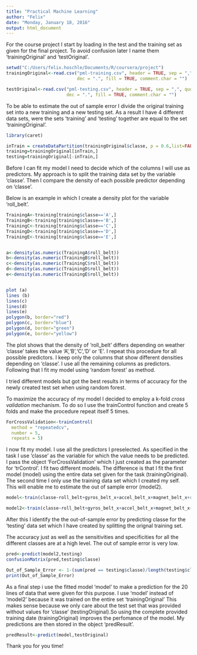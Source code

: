 ```yaml
---
title: "Practical Machine Learning"
author: "Felix"
date: "Monday, January 18, 2016"
output: html_document
---
```


For the course project I start by loading in the test and the training set as given for the final project. To avoid confusion later I name them 'trainingOriginal' and 'testOriginal'. 

```r

setwd("C:/Users/felix.hoschle/Documents/R/coursera/project")
trainingOriginal<-read.csv("pml-training.csv", header = TRUE, sep = ",", quote = "\"",
                           dec = ".", fill = TRUE, comment.char = "")

testOriginal<-read.csv("pml-testing.csv", header = TRUE, sep = ",", quote = "\"",
                       dec = ".", fill = TRUE, comment.char = "")
```
To be able to estimate the out of sample error I divide the original training set into a new training and a new testing set.
As a result I have 4 different data sets, were the sets 'training' and 'testing' together are equal to the set 'trainingOriginal'.
```r
library(caret)

inTrain = createDataPartition(trainingOriginal$classe, p = 0.6,list=FALSE)
training=trainingOriginal[inTrain,]
testing=trainingOriginal[-inTrain,]
```

Before I can fit my model I need to decide which of the columns I will use as predictors. My approach is to split the training data set by the variable 'classe'. Then I compare the density of each possible predictor depending on 'classe'. 

Below is an example in which I create a density plot for the variable 'roll_belt'.  


```r
TrainingA<-training[training$classe=='A',]
TrainingB<-training[training$classe=='B',]
TrainingC<-training[training$classe=='C',]
TrainingD<-training[training$classe=='D',]
TrainingE<-training[training$classe=='E',]


a<-density(as.numeric(TrainingA$roll_belt))
b<-density(as.numeric(TrainingB$roll_belt))
c<-density(as.numeric(TrainingC$roll_belt))
d<-density(as.numeric(TrainingD$roll_belt))
e<-density(as.numeric(TrainingE$roll_belt))


plot (a)
lines (b)
lines(c)
lines(d)
lines(e)
polygon(b, border="red")
polygon(c, border="blue")
polygon(d, border="green")
polygon(e, border="yellow")
```

The plot shows that the density of 'roll_belt' differs depending on weather 'classe' takes the value 'A','B','C','D' or 'E'.
I repeat this procedure for all possible predictors. I keep only the columns that show different densities depending on 'classe'. I use all the remaining columns as predictors.
Following that I fit my model using 'random forest' as method.

I tried different models but got the best results in terms of accuracy for the newly created test set when using random forest. 

To maximize the accuracy of my model I decided to employ a k-fold _cross validation_ mechanism. To do so I use the trainControl function and create 5 folds and make the procedure repeat itself 5 times.
  
    
```r
ForCrossValidation<-trainControl(
  method = "repeatedcv",
  number = 5,
  repeats = 5)
```


I now fit my model. I use all the predictors I preselected. As specified in the task I use 'classe' as the variable for which the value needs to be predicted. I pass the object 'ForCrossValidation' which I just created as the parameter for 'trControl'. 
I fit two different models. The difference is that I fit the first model (model) using the entire data set given for the task (trainingOriginal). The second time I only use the training data set which I created my self. This will enable me to estimate the out of sample error (model2).

```r
model<-train(classe~roll_belt+gyros_belt_x+accel_belt_x+magnet_belt_x+roll_arm+total_accel_arm+gyros_arm_x+accel_arm_x+roll_dumbbell,method="rf",trControl=ForCrossValidation,data=trainingOriginal)

model2<-train(classe~roll_belt+gyros_belt_x+accel_belt_x+magnet_belt_x+roll_arm+total_accel_arm+gyros_arm_x+accel_arm_x+roll_dumbbell,method="rf",trControl=ForCrossValidation,data=training)
```

After this I identify the the out-of-sample error by predicting classe for the 'testing' data set which I have created by splitting the orignal training set.

The accuracy just as well as the sensitivities and specificities for all the different classes are at a high level. The out of sample error is very low.

```r
pred<-predict(model2,testing)
confusionMatrix(pred,testing$classe)

Out_of_Sample_Error <- 1-(sum(pred == testing$classe)/length(testing$classe))
print(Out_of_Sample_Error)
```

As a final step i use the fitted model 'model' to make a prediction for the 20 lines of data that were given for this purpose. I use 'model' instead of 'model2' because it was trained on the entire set 'trainingOriginal' This makes sense because we only care about the test set that was provided without values for 'classe' (testingOriginal).So using the complete provided training date (trainingOriginal) improves the perfomance of the model. My predictions are then stored in the object 'predResult'.

```r
predResult<-predict(model,testOriginal)
```


Thank you for you time!

